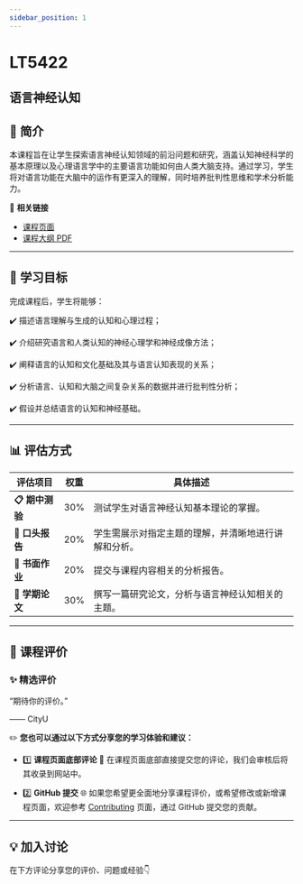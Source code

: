 ```yaml
---
sidebar_position: 1
---
```


# LT5422
## 语言神经认知

## **📘 简介**
本课程旨在让学生探索语言神经认知领域的前沿问题和研究，涵盖认知神经科学的基本原理以及心理语言学中的主要语言功能如何由人类大脑支持。通过学习，学生将对语言功能在大脑中的运作有更深入的理解，同时培养批判性思维和学术分析能力。

🔗 **相关链接**
- [课程页面](https://www.cityu.edu.hk/catalogue/pg/202425/course/LT5422.htm)
- [课程大纲 PDF](https://www.cityu.edu.hk/catalogue/pg/202425/course/LT5422.pdf)

---

## **🎯 学习目标**

完成课程后，学生将能够：

✔️ 描述语言理解与生成的认知和心理过程；

✔️ 介绍研究语言和人类认知的神经心理学和神经成像方法；

✔️ 阐释语言的认知和文化基础及其与语言认知表现的关系；

✔️ 分析语言、认知和大脑之间复杂关系的数据并进行批判性分析；

✔️ 假设并总结语言的认知和神经基础。

---

## **📊 评估方式**

| **评估项目**                  | **权重** | **具体描述**                                                                                     |
|------------------------------|---------|-----------------------------------------------------------------------------------------------|
| **📋 期中测验**               | 30%     | 测试学生对语言神经认知基本理论的掌握。                                                             |
| **🎤 口头报告**               | 20%     | 学生需展示对指定主题的理解，并清晰地进行讲解和分析。                                                   |
| **📄 书面作业**               | 20%     | 提交与课程内容相关的分析报告。                                                                     |
| **📝 学期论文**               | 30%     | 撰写一篇研究论文，分析与语言神经认知相关的主题。                                                     |

---

## **💬 课程评价**

### ✨ **精选评价**
<div className={commentStyles.commentBox}>
    <p className={commentStyles.commentText}>
        “期待你的评价。”
    </p>
    <p className={commentStyles.commentAuthor}>—— CityU</p>
</div>

✏️ **您也可以通过以下方式分享您的学习体验和建议：**

- 1️⃣ **课程页面底部评论**
💬 在课程页面底部直接提交您的评论，我们会审核后将其收录到网站中。

- 2️⃣ **GitHub 提交**
🌐 如果您希望更全面地分享课程评价，或希望修改或新增课程页面，欢迎参考 [Contributing](https://penjc.github.io/CityU/contributing) 页面，通过 GitHub 提交您的贡献。

---

## **💡 加入讨论**

在下方评论分享您的评价、问题或经验👇
<Utterances />
